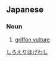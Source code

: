 ==Japanese==
{{ja-kanjitab|しろ|えり|はげ|わし|yomi=k}}

===Noun===
{{ja-noun|シロエリハゲワシ}}

# [[griffon vulture]]

[[Category:ja:Vultures|しろえりはげわし]]